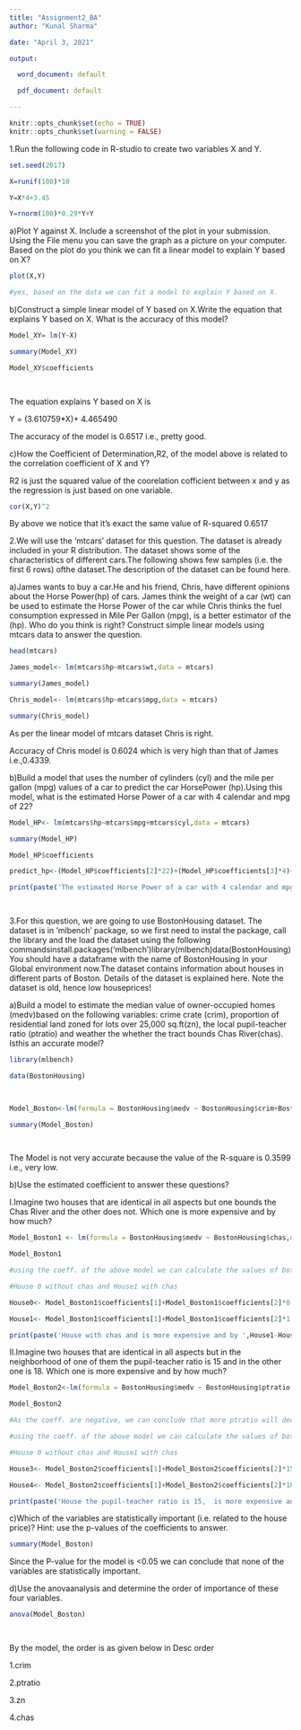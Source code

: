 ```yaml
---
title: "Assignment2_BA"
author: "Kunal Sharma"

date: "April 3, 2021"

output:

  word_document: default

  pdf_document: default

---
```


 

```r
knitr::opts_chunk$set(echo = TRUE)
knitr::opts_chunk$set(warning = FALSE)
```

1.Run the following code in R-studio to create two variables X and Y.

```r

set.seed(2017)

X=runif(100)*10

Y=X*4+3.45

Y=rnorm(100)*0.29*Y+Y

```

a)Plot Y against X. Include a screenshot of the plot in your submission. Using the File menu you can save the graph as a picture on your computer.  Based on the plot do you think we can fit a linear model to explain Y based on X?

```r

plot(X,Y)

#yes, based on the data we can fit a model to explain Y based on X.

```

b)Construct a simple linear model of Y based on X.Write the equation that explains Y based on X. What is the accuracy of this model?

```r

 

Model_XY= lm(Y~X)

summary(Model_XY)

Model_XY$coefficients

 

```

The equation explains Y based on X is

Y = (3.610759*X)+ 4.465490

 

The accuracy of the model is 0.6517 i.e., pretty good.

 

 

c)How the  Coefficient  of  Determination,R2, of  the  model  above  is  related  to the correlation coefficient of X and Y?

 

 

R2 is just the squared value of the coorelation cofficient between x and y as the regression is just based on one variable.

 

```r

cor(X,Y)^2

```

By above we notice that it's exact the same value of R-squared 0.6517

 

 

2.We will use the ‘mtcars’ dataset for this question. The dataset is already included in your R distribution. The dataset shows some of the characteristics of different cars.The following shows few samples (i.e. the first 6 rows) ofthe dataset.The description of the dataset can be found here.

 

a)James wants to buy a car.He and his friend, Chris, have different opinions about the Horse Power(hp) of cars. James think  the weight of a car (wt) can be  used to estimate  the  Horse Power of the car while Chris thinks the fuel consumption expressed in Mile Per Gallon (mpg), is a better estimator of the (hp). Who do you think is right? Construct simple linear models using mtcars data to answer the question.

```r

head(mtcars)

James_model<- lm(mtcars$hp~mtcars$wt,data = mtcars)

summary(James_model)

Chris_model<- lm(mtcars$hp~mtcars$mpg,data = mtcars)

summary(Chris_model)

```

As per the linear model of mtcars dataset Chris is right.

Accuracy of Chris model is 0.6024 which is very high than that of James i.e.,0.4339.

 

b)Build a model that uses the number of cylinders (cyl) and the mile per gallon (mpg) values of a car to predict the car HorsePower (hp).Using this model, what is the estimated Horse Power of a car with 4 calendar and mpg of 22?

```r

Model_HP<- lm(mtcars$hp~mtcars$mpg+mtcars$cyl,data = mtcars)

summary(Model_HP)

Model_HP$coefficients

predict_hp<-(Model_HP$coefficients[2]*22)+(Model_HP$coefficients[3]*4)+Model_HP$coefficients[1]

print(paste('The estimated Horse Power of a car with 4 calendar and mpg of 22 is ',predict_hp))

 

```

3.For this question, we are going to use BostonHousing dataset. The dataset is in ‘mlbench’ package, so we first need to instal the package, call the library and the load the dataset using the following commandsinstall.packages('mlbench')library(mlbench)data(BostonHousing)You should have a dataframe with the name of BostonHousing in your Global environment now.The dataset contains information about houses in different parts of Boston. Details of the dataset is explained here. Note the dataset is old, hence low houseprices!

 

 

a)Build a model to estimate the median value of owner-occupied homes (medv)based on the following  variables: crime  crate  (crim),  proportion  of  residential  land  zoned  for  lots  over 25,000  sq.ft(zn),  the  local  pupil-teacher  ratio  (ptratio)  and  weather  the  whether  the  tract bounds Chas River(chas). Isthis an accurate model?

```r


library(mlbench)

data(BostonHousing)

 

Model_Boston<-lm(formula = BostonHousing$medv ~ BostonHousing$crim+BostonHousing$zn+BostonHousing$ptratio+BostonHousing$chas,data = BostonHousing)

summary(Model_Boston)

 

```

The Model is not very accurate because the value of the R-square is 0.3599 i.e., very low.

 

 

 

b)Use the estimated coefficient to answer these questions?

 

I.Imagine  two houses  that are identical in all aspects but  one  bounds the Chas River and the other does not. Which one is more expensive and by how much?

```r
Model_Boston1 <- lm(formula = BostonHousing$medv ~ BostonHousing$chas,data= BostonHousing)

Model_Boston1

#using the coeff. of the above model we can calculate the values of both the houses

#House 0 without chas and House1 with chas

House0<- Model_Boston1$coefficients[1]+Model_Boston1$coefficients[2]*0

House1<- Model_Boston1$coefficients[1]+Model_Boston1$coefficients[2]*1

print(paste('House with chas and is more expensive and by ',House1-House0))

```

II.Imagine two houses that are identical in all aspects but in the neighborhood of one of them the pupil-teacher ratio is 15 and in the other one is 18. Which one is more expensive and by how much?

```r

Model_Boston2<-lm(formula = BostonHousing$medv ~ BostonHousing$ptratio,data = BostonHousing)

Model_Boston2

#As the coeff. are negative, we can conclude that more ptratio will decrease the pricing

#using the coeff. of the above model we can calculate the values of both the houses

#House 0 without chas and House1 with chas

House3<- Model_Boston2$coefficients[1]+Model_Boston2$coefficients[2]*15

House4<- Model_Boston2$coefficients[1]+Model_Boston2$coefficients[2]*18

print(paste('House the pupil-teacher ratio is 15,  is more expensive and by ',House3-House4))

```

c)Which of the variables are statistically important (i.e. related to the house price)? Hint: use the p-values of the coefficients to answer.

```r

summary(Model_Boston)

```

Since the P-value for the model is <0.05 we can conclude that none of the variables are statistically important.

 

 

d)Use the anovaanalysis and determine the order of importance of these four variables.

```r

anova(Model_Boston)

 

```

By the model, the order is as given below in Desc order

1.crim

2.ptratio

3.zn

4.chas

